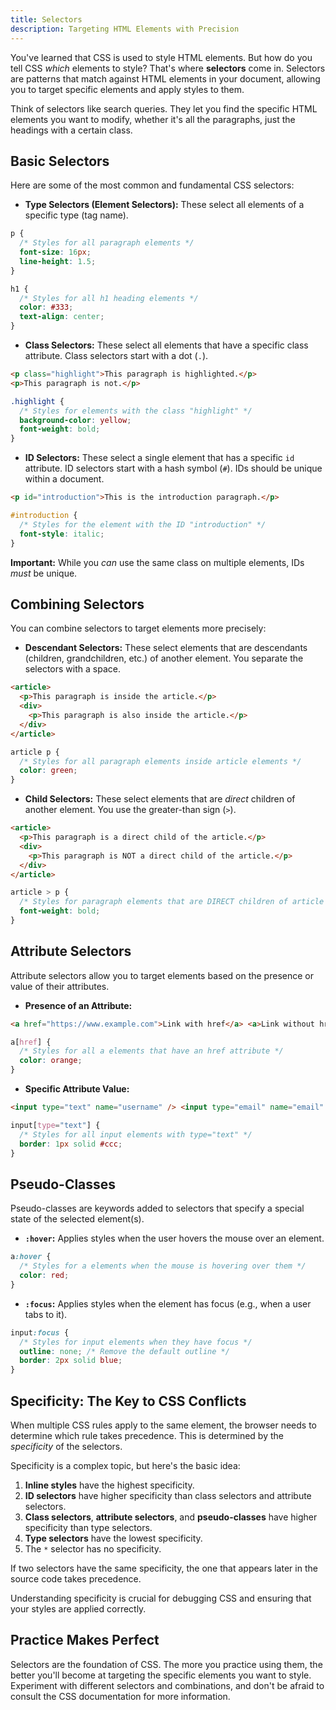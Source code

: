 ```yaml
---
title: Selectors
description: Targeting HTML Elements with Precision
---
```


You've learned that CSS is used to style HTML elements.
But how do you tell CSS _which_ elements to style? That's where **selectors** come in.
Selectors are patterns that match against HTML elements in your document, allowing you to target specific elements and apply styles to them.

Think of selectors like search queries.
They let you find the specific HTML elements you want to modify, whether it's all the paragraphs, just the headings with a certain class.

## Basic Selectors

Here are some of the most common and fundamental CSS selectors:

- **Type Selectors (Element Selectors):** These select all elements of a specific type (tag name).

```css
p {
  /* Styles for all paragraph elements */
  font-size: 16px;
  line-height: 1.5;
}

h1 {
  /* Styles for all h1 heading elements */
  color: #333;
  text-align: center;
}
```

- **Class Selectors:** These select all elements that have a specific class attribute.
  Class selectors start with a dot (`.`).

```html
<p class="highlight">This paragraph is highlighted.</p>
<p>This paragraph is not.</p>
```

```css
.highlight {
  /* Styles for elements with the class "highlight" */
  background-color: yellow;
  font-weight: bold;
}
```

- **ID Selectors:** These select a single element that has a specific `id` attribute.
  ID selectors start with a hash symbol (`#`).
  IDs should be unique within a document.

```html
<p id="introduction">This is the introduction paragraph.</p>
```

```css
#introduction {
  /* Styles for the element with the ID "introduction" */
  font-style: italic;
}
```

**Important:** While you _can_ use the same class on multiple elements, IDs _must_ be unique.

## Combining Selectors

You can combine selectors to target elements more precisely:

- **Descendant Selectors:** These select elements that are descendants (children, grandchildren, etc.) of another element.
  You separate the selectors with a space.

```html
<article>
  <p>This paragraph is inside the article.</p>
  <div>
    <p>This paragraph is also inside the article.</p>
  </div>
</article>
```

```css
article p {
  /* Styles for all paragraph elements inside article elements */
  color: green;
}
```

- **Child Selectors:** These select elements that are _direct_ children of another element.
  You use the greater-than sign (`>`).

```html
<article>
  <p>This paragraph is a direct child of the article.</p>
  <div>
    <p>This paragraph is NOT a direct child of the article.</p>
  </div>
</article>
```

```css
article > p {
  /* Styles for paragraph elements that are DIRECT children of article elements */
  font-weight: bold;
}
```

## Attribute Selectors

Attribute selectors allow you to target elements based on the presence or value of their attributes.

- **Presence of an Attribute:**

```html
<a href="https://www.example.com">Link with href</a> <a>Link without href</a>
```

```css
a[href] {
  /* Styles for all a elements that have an href attribute */
  color: orange;
}
```

- **Specific Attribute Value:**

```html
<input type="text" name="username" /> <input type="email" name="email" />
```

```css
input[type="text"] {
  /* Styles for all input elements with type="text" */
  border: 1px solid #ccc;
}
```

## Pseudo-Classes

Pseudo-classes are keywords added to selectors that specify a special state of the selected element(s).

- **`:hover`:** Applies styles when the user hovers the mouse over an element.

```css
a:hover {
  /* Styles for a elements when the mouse is hovering over them */
  color: red;
}
```

- **`:focus`:** Applies styles when the element has focus (e.g., when a user tabs to it).

```css
input:focus {
  /* Styles for input elements when they have focus */
  outline: none; /* Remove the default outline */
  border: 2px solid blue;
}
```

## Specificity: The Key to CSS Conflicts

When multiple CSS rules apply to the same element, the browser needs to determine which rule takes precedence.
This is determined by the _specificity_ of the selectors.

Specificity is a complex topic, but here's the basic idea:

1.  **Inline styles** have the highest specificity.
2.  **ID selectors** have higher specificity than class selectors and attribute selectors.
3.  **Class selectors**, **attribute selectors**, and **pseudo-classes** have higher specificity than type selectors.
4.  **Type selectors** have the lowest specificity.
5.  The `*` selector has no specificity.

If two selectors have the same specificity, the one that appears later in the source code takes precedence.

Understanding specificity is crucial for debugging CSS and ensuring that your styles are applied correctly.

## Practice Makes Perfect

Selectors are the foundation of CSS.
The more you practice using them, the better you'll become at targeting the specific elements you want to style.
Experiment with different selectors and combinations, and don't be afraid to consult the CSS documentation for more information.
